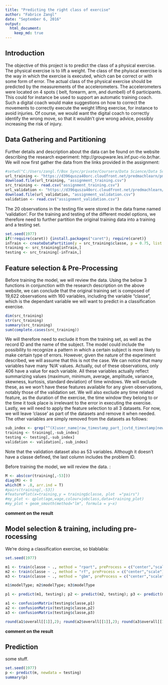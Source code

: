```yaml
--- 
title: "Predicting the right class of exercise" 
author: "Fabrice Zangl" 
date: "September 6, 2016" 
output: 
  html_document:
    keep_md: true
---
```

## Introduction 
The objective of this project is to predict the class of a physical exercise. The physical exercise is to lift a weight. The class of the phyiscal exercise is the way in which the exercise is executed, which can be correct or with some form of error. The actual class of the physical exercise should be predicted by the measurements of the accelerometers. The accelerometers were located on 4 spots ( belt, forearm, arm, and dumbell) of 6 participants. 
This could for instance be used to support an automatic training coach. Such a digital coach would make suggestions on how to correct the movements to correctly execute the weight lifting exercise, for instance to avoid injuries. Of course, we would want the digital coach to correctly identify the wrong move, so that it wouldn't give wrong advice, possibly increasing the risk of injury.

## Data Gathering and Partitioning
Further details and description about the data can be found on the website describing the research experiment: http://groupware.les.inf.puc-rio.br/har. We will now first gather the data from the links provided in the assignment:
```r
#setwd("C:/Users/zangl.f/Box Sync/private/Coursera/Data Science/Data Scientist Specialization/08 Practical Machine Learning")
url_training <- "https://d396qusza40orc.cloudfront.net/predmachlearn/pml-training.csv"
download.file(url_training, "assignment_training.csv")
src_training <- read.csv("assignment_training.csv")
url_validation <- "https://d396qusza40orc.cloudfront.net/predmachlearn/pml-testing.csv"
download.file(url_validation, "assignment_validation.csv")
validation <- read.csv("assignment_validation.csv")
```

The 20 observations in the testing file were stored in the data frame named 'validation'. For the training and testing of the different model options, we therefore need to further partition the original training data into a training and a testing set.
```r
set.seed(1977)
if(!require(caret)) {install.packages("caret"); require(caret)}
inTrain <- createDataPartition(y = src_training$classe, p = 0.75, list = F)
training <- src_training[inTrain,]
testing <- src_training[-inTrain,]
```

## Feature selection & Pre-Processing

Before training the model, we will review the data. Using the below 3 functions in conjunction with the research description on the above website, we can conclude that the original training set is composed of 19,622 observations with 160 variables, including the variable "classe", which is the dependant variable we will want to predict in a classification exercise. 
```r
dim(src_training)
str(src_training)
summary(src_training)
sum(complete.cases(src_training))
```

We will therefore need to exclude it from the training set, as well as the record ID and the name of the subject. The model could include the possibility to recognize a pattern in which a certain subject is more likely to make certain type of errors. However, given the nature of the experiment described, we will assume that this is not the case.
We can notice that many variables have many 'N/A' values. Actually, out of these observations, only 406 have a value for each variable. All these variables actually reflect summarizing values (maximum, minimum, average, amplitude, variance, skewness, kurtosis, standard deviation) of time windows. 
We will exclude these, as we won't have these features available for any given observations, notably those of the validation set.
We will also exclude any time related feature, as the duration of the exercise, the time window they belong to or the time it took place is irrelevant to the error in executing the exercise.
Lastly, we will need to apply the feature selection to all 3 datasets. For now, we will leave 'classe' as part of the datasets and remove it when needed. The other variables are simply removed from the datasets as follows:
```r
sub_index <- grep("^(X|user_name|raw_timestamp_part_|cvtd_timestamp|new_window|num_window|kurtosis_|skewness_|max_|min_|amplitude_|var_|avg_|stddev_|var_)",colnames(training))
training <- training[,-sub_index]
testing <- testing[,-sub_index]
validation <- validation[,-sub_index]
```
Note that the validation dataset also as 53 variables. Although it doesn't have a classe defined, the last column includes the problem ID.

Before training the model, we will review the data. :
```r
M <- abs(cor(training[,-53]))
diag(M) <- 0
which(M > .8, arr.ind = T)
#pairs(training[,-53])
#featurePlot(x=training,y = training$classe, plot  ="pairs")
#my_plot <- qplot(age,wage,colour=jobclass,data=training_plot)
#my_plot + geom_smooth(method="lm", formula = y~x)
```

**comment on the result**

## Model selection & training, including pre-rocessing
We're doing a classification exercise, so blablabla:

```r
set.seed(1977)

m1 <- train(classe ~ ., method = "rpart", preProcess = c("center","scale"), data = training)
m2 <- train(classe ~ ., method = "rf", preProcess = c("center","scale"), data = training)
m3 <- train(classe ~ ., method = "gbm", preProcess = c("center","scale"), data = training)

m1$modelType; m2$modelType; m3$modelType

p1 <- predict(m1, testing); p2 <- predict(m2, testing); p3 <- predict(m3, testing)

a1 <- confusionMatrix(testing$classe,p1)
a2 <- confusionMatrix(testing$classe,p2)
a3 <- confusionMatrix(testing$classe,p3)

round(a1$overall[[1]],2); round(a2$overall[[1]],2); round(a3$overall[[1]],2)
```
**comment on the result**

## Prediction

some stuff.

```r
set.seed(1977)
p <- predict(m, newdata = testing)
summary(p)
```